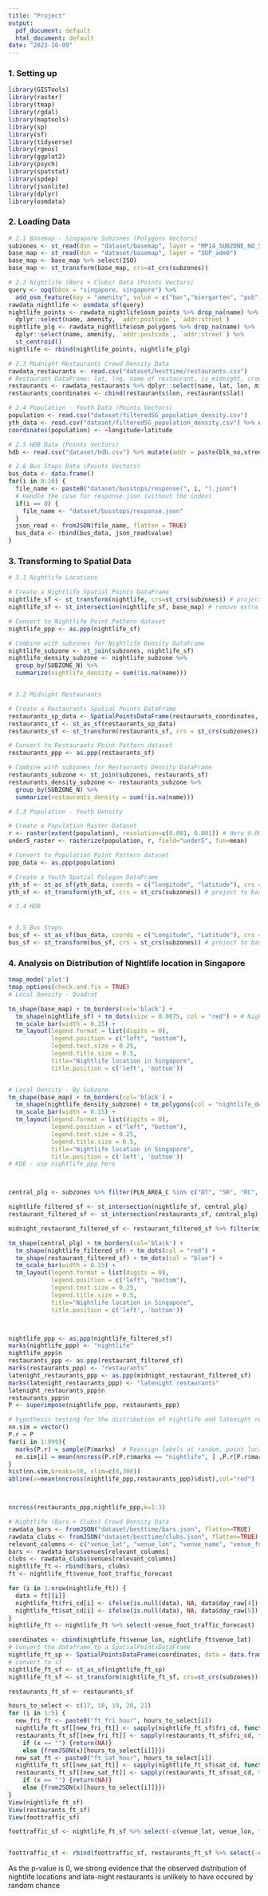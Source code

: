 ```yaml
---
title: "Project"
output:
  pdf_document: default
  html_document: default
date: "2023-10-09"
---
```

### 1. Setting up
```r
library(GISTools)
library(raster)
library(tmap)
library(rgdal) 
library(maptools) 
library(sp)
library(sf)
library(tidyverse)
library(rgeos)
library(ggplot2)
library(psych)
library(spatstat)
library(spdep)
library(jsonlite)
library(dplyr)
library(osmdata)
```

### 2. Loading Data
```r

# 2.1 Basemap - Singapore Subzones (Polygons Vectors)
subzones <- st_read(dsn = "dataset/basemap", layer = "MP14_SUBZONE_NO_SEA_PL")
base_map <- st_read(dsn = "dataset/basemap", layer = "SGP_adm0")
base_map <- base_map %>% select(ISO)
base_map <- st_transform(base_map, crs=st_crs(subzones))

# 2.2 Nightlife (Bars + Clubs) Data (Points Vectors)
query <- opq(bbox = "singapore, singapore") %>% 
  add_osm_feature(key = "amenity", value = c("bar","biergarten", "pub", "nightclub"))
rawdata_nightlife <- osmdata_sf(query)
nightlife_points <- rawdata_nightlife$osm_points %>% drop_na(name) %>%
  dplyr::select(name, amenity, `addr:postcode`, `addr:street`) 
nightlife_plg <- rawdata_nightlife$osm_polygons %>% drop_na(name) %>%
  dplyr::select(name, amenity, `addr:postcode`, `addr:street`) %>%
  st_centroid()
nightlife <- rbind(nightlife_points, nightlife_plg)

# 2.3 Midnight Restaurants Crowd Density Data
rawdata_restaurants <- read.csv("dataset/besttime/restaurants.csv")
# Restaurant DataFrame: lat, lng, name of restaurant, is_midnight, crowd density on fri and sat
restaurants <- rawdata_restaurants %>% dplyr::select(name, lat, lon, midnight_restaurant, fri_cd, sat_cd)
restaurants_coordinates <- cbind(restaurants$lon, restaurants$lat)

# 2.4 Population - Youth Data (Points Vectors)
population <- read.csv("dataset/filteredSG_population_density.csv")
yth_data <- read.csv("dataset/filteredSG_population_density.csv") %>% dplyr::select(longitude, latitude, youth)
coordinates(population) <- ~longitude+latitude

# 2.5 HDB Data (Points Vectors)
hdb <- read.csv("dataset/hdb.csv") %>% mutate(addr = paste(blk_no,street)) %>% dplyr::select(addr,lat,lng)

# 2.6 Bus Stops Data (Points Vectors)
bus_data <- data.frame()
for(i in 0:10) {
  file_name <- paste0("dataset/busstops/response(", i, ").json")
  # Handle the case for response.json (without the index)
  if(i == 0) {
    file_name <- "dataset/busstops/response.json"
  }
  json_read <- fromJSON(file_name, flatten = TRUE)
  bus_data <- rbind(bus_data, json_read$value)
}

```

### 3. Transforming to Spatial Data

```r
# 3.1 Nightlife Locations

# Create a Nightlife Spatial Points DataFrame
nightlife_sf <- st_transform(nightlife, crs=st_crs(subzones)) # project to basemap's CRS
nightlife_sf <- st_intersection(nightlife_sf, base_map) # remove extra points

# Convert to Nightlife Point Pattern dataset
nightlife_ppp <- as.ppp(nightlife_sf)

# Combine with subzones for Nightlife Density DataFrame
nightlife_subzone <- st_join(subzones, nightlife_sf)
nightlife_density_subzone <- nightlife_subzone %>%
  group_by(SUBZONE_N) %>%
  summarize(nightlife_density = sum(!is.na(name)))


# 3.2 Midnight Restaurants

# Create a Restaurants Spatial Points DataFrame
restaurants_sp_data <- SpatialPointsDataFrame(restaurants_coordinates, data = data.frame(restaurants), proj4string = CRS("+proj=longlat +datum=WGS84"))
restaurants_sf <- st_as_sf(restaurants_sp_data)
restaurants_sf <- st_transform(restaurants_sf, crs = st_crs(subzones)) # project to basemap's CRS

# Convert to Restaurants Point Pattern dataset
restaurants_ppp <- as.ppp(restaurants_sf)

# Combine with subzones for Restaurants Density DataFrame
restaurants_subzone <- st_join(subzones, restaurants_sf)
restaurants_density_subzone <- restaurants_subzone %>%
  group_by(SUBZONE_N) %>%
  summarize(restaurants_density = sum(!is.na(name)))

# 3.3 Population - Youth Density

# Create a Population Raster Dataset
r <- raster(extent(population), resolution=c(0.001, 0.001)) # Here 0.001 is an example resolution. Adjust as necessary.
under5_raster <- rasterize(population, r, field="under5", fun=mean)

# Convert to Population Point Pattern dataset
ppp_data <- as.ppp(population)

# Create a Youth Spatial Polygon DataFrame
yth_sf <- st_as_sf(yth_data, coords = c("longitude", "latitude"), crs = 4326)
yth_sf <- st_transform(yth_sf, crs = st_crs(subzones)) # project to basemap's CRS

# 3.4 HDB


# 3.5 Bus Stops
bus_sf <- st_as_sf(bus_data, coords = c("Longitude", "Latitude"), crs = 4326)
bus_sf <- st_transform(bus_sf, crs = st_crs(subzones)) # project to basemap's CRS


```

### 4. Analysis on Distribution of Nightlife location in Singapore
```r
tmap_mode('plot')
tmap_options(check.and.fix = TRUE)
# Local Density - Quadrat

tm_shape(base_map) + tm_borders(col='black') + 
  tm_shape(nightlife_sf) + tm_dots(size = 0.0075, col = "red") + # Nightlife locations
  tm_scale_bar(width = 0.15) +
  tm_layout(legend.format = list(digits = 0),
            legend.position = c("left", "bottom"),
            legend.text.size = 0.25, 
            legend.title.size = 0.5,
            title="Nightlife location in Singapore",
            title.position = c('left', 'bottom'))


# Local Density - By Subzone
tm_shape(base_map) + tm_borders(col='black') + 
  tm_shape(nightlife_density_subzone) + tm_polygons(col = "nightlife_density") + 
  tm_scale_bar(width = 0.15) +
  tm_layout(legend.format = list(digits = 0),
            legend.position = c("left", "bottom"),
            legend.text.size = 0.25, 
            legend.title.size = 0.5,
            title="Nightlife location in Singapore",
            title.position = c('left', 'bottom'))
# KDE - use nightlife_ppp here




```

```r
central_plg <- subzones %>% filter(PLN_AREA_C %in% c("DT", "SR", "RC", "OT") | SUBZONE_N %in% c("LAVENDER"))

nightlife_filtered_sf <- st_intersection(nightlife_sf, central_plg)
restaurant_filtered_sf <- st_intersection(restaurants_sf, central_plg)

midnight_restaurant_filtered_sf <- restaurant_filtered_sf %>% filter(midnight_restaurant == 'True')

tm_shape(central_plg) + tm_borders(col='black') + 
  tm_shape(nightlife_filtered_sf) + tm_dots(col = "red") + 
  tm_shape(restaurant_filtered_sf) + tm_dots(col = "blue") +
  tm_scale_bar(width = 0.15) +
  tm_layout(legend.format = list(digits = 0),
            legend.position = c("left", "bottom"),
            legend.text.size = 0.25, 
            legend.title.size = 0.5,
            title="Nightlife location in Singapore",
            title.position = c('left', 'bottom'))



nightlife_ppp <- as.ppp(nightlife_filtered_sf)
marks(nightlife_ppp) <- "nightlife"
nightlife_ppp$n
restaurants_ppp <- as.ppp(restaurant_filtered_sf)
marks(restaurants_ppp) <- "restaurants"
latenight_restaurants_ppp <- as.ppp(midnight_restaurant_filtered_sf)
marks(latenight_restaurants_ppp) <- "latenight restaurants"
latenight_restaurants_ppp$n
restaurants_ppp$n
P <- superimpose(nightlife_ppp, restaurants_ppp)

# hypothesis testing for the distribution of nightlife and latenight restaurants
nn.sim = vector()
P.r = P
for(i in 1:999){
  marks(P.r) = sample(P$marks)  # Reassign labels at random, point locations don't change
  nn.sim[i] = mean(nncross(P.r[P.r$marks == "nightlife", ] ,P.r[P.r$marks == "latenight restaurants", ])$dist)
}
hist(nn.sim,breaks=30, xlim=c(0,300))
abline(v=mean(nncross(nightlife_ppp,restaurants_ppp)$dist),col="red")



nncross(restaurants_ppp,nightlife_ppp,k=1:3)


```


``` r
# Nightlife (Bars + Clubs) Crowd Density Data
rawdata_bars <- fromJSON("dataset/besttime/bars.json", flatten=TRUE)
rawdata_clubs <- fromJSON("dataset/besttime/clubs.json", flatten=TRUE)
relevant_columns <- c("venue_lat", "venue_lon", "venue_name", "venue_foot_traffic_forecast")
bars <- rawdata_bars$venues[relevant_columns]
clubs <- rawdata_clubs$venues[relevant_columns]
nightlife_ft <- rbind(bars, clubs)
ft <- nightlife_ft$venue_foot_traffic_forecast

for (i in 1:nrow(nightlife_ft)) {
  data = ft[[i]]
  nightlife_ft$fri_cd[i] <- ifelse(is.null(data), NA, data$day_raw[4])
  nightlife_ft$sat_cd[i] <- ifelse(is.null(data), NA, data$day_raw[5])
}
nightlife_ft <- nightlife_ft %>% select(-venue_foot_traffic_forecast)

coordinates <- cbind(nightlife_ft$venue_lon, nightlife_ft$venue_lat) 
# Convert the dataframe to a SpatialPointsDataFrame
nightlife_ft_sp <- SpatialPointsDataFrame(coordinates, data = data.frame(nightlife_ft), proj4string = CRS("+proj=longlat +datum=WGS84"))
# convert to sf 
nightlife_ft_sf <- st_as_sf(nightlife_ft_sp) 
nightlife_ft_sf <- st_transform(nightlife_ft_sf, crs=st_crs(subzones))

restaurants_ft_sf <- restaurants_sf

hours_to_select <- c(17, 18, 19, 20, 21)
for (i in 1:5) {
  new_fri_ft <- paste0("ft_fri_hour", hours_to_select[i])
  nightlife_ft_sf[[new_fri_ft]] <- sapply(nightlife_ft_sf$fri_cd, function(x) x[hours_to_select[i]])
  restaurants_ft_sf[[new_fri_ft]] <- sapply(restaurants_ft_sf$fri_cd, function(x) {
    if (x == "") {return(NA)}
    else {fromJSON(x)[hours_to_select[i]]}})
  new_sat_ft <- paste0("ft_sat_hour", hours_to_select[i])
  nightlife_ft_sf[[new_sat_ft]] <- sapply(nightlife_ft_sf$sat_cd, function(x) x[hours_to_select[i]])
  restaurants_ft_sf[[new_sat_ft]] <- sapply(restaurants_ft_sf$sat_cd, function(x) {
    if (x == "") {return(NA)}
    else {fromJSON(x)[hours_to_select[i]]}})
}
View(nightlife_ft_sf)
View(restaurants_ft_sf)
View(foottraffic_sf)

foottraffic_sf <- nightlife_ft_sf %>% select(-c(venue_lat, venue_lon, fri_cd, sat_cd)) %>% rename("name" = "venue_name") %>% mutate(type = "nightlife")


foottraffic_sf <- rbind(foottraffic_sf, restaurants_ft_sf %>% select(-c(lat, lon, fri_cd, sat_cd)) %>% mutate(type = ifelse(midnight_restaurant)))

```

As the p-value is 0, we  strong evidence that the observed distribution of nightlife locations and late-night restaurants is unlikely to have occured by random chance